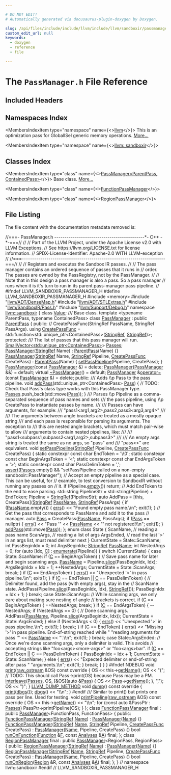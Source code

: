 ```yaml
---

# DO NOT EDIT!
# Automatically generated via docusaurus-plugin-doxygen by Doxygen.

slug: /api/files/include/include/llvm/include/llvm/sandboxir/passmanager-h
custom_edit_url: null
keywords:
  - doxygen
  - reference
  - file

---
```





# The `PassManager.h` File Reference

<DoxygenPage pluginConfig={pluginConfig}>



## Included Headers

<IncludesList>
<IncludesListItem
  filePath="memory"
  permalink=""
  isLocal="false" />
<IncludesListItem
  filePath="llvm/ADT/DenseMap.h"
  permalink="/docs/api/files/include/include/llvm/include/llvm/adt/densemap-h"
  isLocal="true" />
<IncludesListItem
  filePath="llvm/ADT/STLExtras.h"
  permalink="/docs/api/files/include/include/llvm/include/llvm/adt/stlextras-h"
  isLocal="true" />
<IncludesListItem
  filePath="llvm/SandboxIR/Pass.h"
  permalink="/docs/api/files/include/include/llvm/include/llvm/sandboxir/pass-h"
  isLocal="true" />
<IncludesListItem
  filePath="llvm/Support/Debug.h"
  permalink="/docs/api/files/include/include/llvm/include/llvm/support/debug-h"
  isLocal="true" />
</IncludesList>

## Namespaces Index

<MembersIndex>

<MembersIndexItem
  type="namespace"
  name={<><a href="/docs/api/namespaces/llvm">llvm</a></>}>
This is an optimization pass for GlobalISel generic memory operations. <a href="/docs/api/namespaces/llvm/#details">More...</a>
</MembersIndexItem>

<MembersIndexItem
  type="namespace"
  name={<><a href="/docs/api/namespaces/llvm/sandboxir">llvm::sandboxir</a></>}>
</MembersIndexItem>

</MembersIndex>

## Classes Index

<MembersIndex>

<MembersIndexItem
  type="class"
  name={<><a href="/docs/api/classes/llvm/sandboxir/passmanager">PassManager&lt;ParentPass, ContainedPass&gt;</a></>}>
Base class. <a href="/docs/api/classes/llvm/sandboxir/passmanager/#details">More...</a>
</MembersIndexItem>

<MembersIndexItem
  type="class"
  name={<><a href="/docs/api/classes/llvm/sandboxir/functionpassmanager">FunctionPassManager</a></>}>
</MembersIndexItem>

<MembersIndexItem
  type="class"
  name={<><a href="/docs/api/classes/llvm/sandboxir/regionpassmanager">RegionPassManager</a></>}>
</MembersIndexItem>

</MembersIndex>


## File Listing

The file content with the documentation metadata removed is:

<ProgramListing>

<Link id="l00001" /><CodeLine lineNumber="1"><span class="doxyHighlightComment">//===- PassManager.h --------------------------------------------&#42;- C++ -&#42;-===//</span></CodeLine>
<Link id="l00002" /><CodeLine lineNumber="2"><span class="doxyHighlightComment">//</span></CodeLine>
<Link id="l00003" /><CodeLine lineNumber="3"><span class="doxyHighlightComment">// Part of the LLVM Project, under the Apache License v2.0 with LLVM Exceptions.</span></CodeLine>
<Link id="l00004" /><CodeLine lineNumber="4"><span class="doxyHighlightComment">// See https://llvm.org/LICENSE.txt for license information.</span></CodeLine>
<Link id="l00005" /><CodeLine lineNumber="5"><span class="doxyHighlightComment">// SPDX-License-Identifier: Apache-2.0 WITH LLVM-exception</span></CodeLine>
<Link id="l00006" /><CodeLine lineNumber="6"><span class="doxyHighlightComment">//</span></CodeLine>
<Link id="l00007" /><CodeLine lineNumber="7"><span class="doxyHighlightComment">//===----------------------------------------------------------------------===//</span></CodeLine>
<Link id="l00008" /><CodeLine lineNumber="8"><span class="doxyHighlightComment">//</span></CodeLine>
<Link id="l00009" /><CodeLine lineNumber="9"><span class="doxyHighlightComment">// Registers and executes the Sandbox IR passes.</span></CodeLine>
<Link id="l00010" /><CodeLine lineNumber="10"><span class="doxyHighlightComment">//</span></CodeLine>
<Link id="l00011" /><CodeLine lineNumber="11"><span class="doxyHighlightComment">// The pass manager contains an ordered sequence of passes that it runs in</span></CodeLine>
<Link id="l00012" /><CodeLine lineNumber="12"><span class="doxyHighlightComment">// order. The passes are owned by the PassRegistry, not by the PassManager.</span></CodeLine>
<Link id="l00013" /><CodeLine lineNumber="13"><span class="doxyHighlightComment">//</span></CodeLine>
<Link id="l00014" /><CodeLine lineNumber="14"><span class="doxyHighlightComment">// Note that in this design a pass manager is also a pass. So a pass manager</span></CodeLine>
<Link id="l00015" /><CodeLine lineNumber="15"><span class="doxyHighlightComment">// runs when it is it&#39;s turn to run in its parent pass-manager pass pipeline.</span></CodeLine>
<Link id="l00016" /><CodeLine lineNumber="16"><span class="doxyHighlightComment">//</span></CodeLine>
<Link id="l00017" /><CodeLine lineNumber="17"></CodeLine>
<Link id="l00018" /><CodeLine lineNumber="18"><span class="doxyHighlightPreprocessor">#ifndef LLVM&#95;SANDBOXIR&#95;PASSMANAGER&#95;H</span></CodeLine>
<Link id="l00019" /><CodeLine lineNumber="19"><span class="doxyHighlightPreprocessor">#define LLVM&#95;SANDBOXIR&#95;PASSMANAGER&#95;H</span></CodeLine>
<Link id="l00020" /><CodeLine lineNumber="20"></CodeLine>
<Link id="l00021" /><CodeLine lineNumber="21"><span class="doxyHighlightPreprocessor">#include &lt;memory&gt;</span></CodeLine>
<Link id="l00022" /><CodeLine lineNumber="22"></CodeLine>
<Link id="l00023" /><CodeLine lineNumber="23"><span class="doxyHighlightPreprocessor">#include &quot;<a href="/docs/api/files/include/include/llvm/include/llvm/adt/densemap-h">llvm/ADT/DenseMap.h</a>&quot;</span></CodeLine>
<Link id="l00024" /><CodeLine lineNumber="24"><span class="doxyHighlightPreprocessor">#include &quot;<a href="/docs/api/files/include/include/llvm/include/llvm/adt/stlextras-h">llvm/ADT/STLExtras.h</a>&quot;</span></CodeLine>
<Link id="l00025" /><CodeLine lineNumber="25"><span class="doxyHighlightPreprocessor">#include &quot;<a href="/docs/api/files/include/include/llvm/include/llvm/sandboxir/pass-h">llvm/SandboxIR/Pass.h</a>&quot;</span></CodeLine>
<Link id="l00026" /><CodeLine lineNumber="26"><span class="doxyHighlightPreprocessor">#include &quot;<a href="/docs/api/files/include/include/llvm/include/llvm/support/debug-h">llvm/Support/Debug.h</a>&quot;</span></CodeLine>
<Link id="l00027" /><CodeLine lineNumber="27"></CodeLine>
<Link id="l00028" /><CodeLine lineNumber="28"><span class="doxyHighlightKeyword">namespace </span><span class="doxyHighlight"><a href="/docs/api/namespaces/llvm/sandboxir">llvm::sandboxir</a> &#123;</span></CodeLine>
<Link id="l00029" /><CodeLine lineNumber="29"></CodeLine>
<Link id="l00030" /><CodeLine lineNumber="30"><span class="doxyHighlightKeyword">class </span><span class="doxyHighlight"><a href="/docs/api/classes/llvm/sandboxir/value">Value</a>;</span></CodeLine>
<Link id="l00031" /><CodeLine lineNumber="31"></CodeLine>
<Link id="l00032" /><CodeLine lineNumber="32"><span class="doxyHighlightComment">/// Base class.</span></CodeLine>
<Link id="l00033" /><CodeLine lineNumber="33"><span class="doxyHighlightKeyword">template</span><span class="doxyHighlight"> &lt;</span><span class="doxyHighlightKeyword">typename</span><span class="doxyHighlight"> ParentPass, </span><span class="doxyHighlightKeyword">typename</span><span class="doxyHighlight"> ContainedPass&gt;</span></CodeLine>
<Link id="l00034" /><CodeLine lineNumber="34" lineLink="/docs/api/classes/llvm/sandboxir/passmanager"><span class="doxyHighlightKeyword">class </span><span class="doxyHighlight"><a href="/docs/api/classes/llvm/sandboxir/passmanager/#a1e1411cecb7e848d94591dcc1b4c0c32">PassManager</a> : </span><span class="doxyHighlightKeyword">public</span><span class="doxyHighlight"> <a href="/docs/api/classes/parentpass">ParentPass</a> &#123;</span></CodeLine>
<Link id="l00035" /><CodeLine lineNumber="35"><span class="doxyHighlightKeyword">public</span><span class="doxyHighlight">:</span></CodeLine>
<Link id="l00036" /><CodeLine lineNumber="36"><span class="doxyHighlight">  </span><span class="doxyHighlightComment">// CreatePassFunc(StringRef PassName, StringRef PassArgs).</span></CodeLine>
<Link id="l00037" /><CodeLine lineNumber="37" lineLink="/docs/api/classes/llvm/sandboxir/passmanager/#a49776eae204190a6aeb2bae228f7d938"><span class="doxyHighlight">  </span><span class="doxyHighlightKeyword">using </span><span class="doxyHighlight"><a href="/docs/api/classes/llvm/sandboxir/passmanager/#a49776eae204190a6aeb2bae228f7d938">CreatePassFunc</a> =</span></CodeLine>
<Link id="l00038" /><CodeLine lineNumber="38"><span class="doxyHighlight">      std::function&lt;std::unique&#95;ptr&lt;ContainedPass&gt;(<a href="/docs/api/classes/llvm/stringref">StringRef</a>, <a href="/docs/api/classes/llvm/stringref">StringRef</a>)&gt;;</span></CodeLine>
<Link id="l00039" /><CodeLine lineNumber="39"></CodeLine>
<Link id="l00040" /><CodeLine lineNumber="40"><span class="doxyHighlightKeyword">protected</span><span class="doxyHighlight">:</span></CodeLine>
<Link id="l00041" /><CodeLine lineNumber="41"><span class="doxyHighlightComment">  /// The list of passes that this pass manager will run.</span></CodeLine>
<Link id="l00042" /><CodeLine lineNumber="42" lineLink="/docs/api/classes/llvm/sandboxir/passmanager/#ac6205116f9e954e988534ec98b459ff4"><span class="doxyHighlight">  <a href="/docs/api/classes/llvm/smallvector">SmallVector&lt;std::unique&#95;ptr&lt;ContainedPass&gt;</a>&gt; <a href="/docs/api/classes/llvm/sandboxir/passmanager/#ac6205116f9e954e988534ec98b459ff4">Passes</a>;</span></CodeLine>
<Link id="l00043" /><CodeLine lineNumber="43"></CodeLine>
<Link id="l00044" /><CodeLine lineNumber="44" lineLink="/docs/api/classes/llvm/sandboxir/passmanager/#a1e1411cecb7e848d94591dcc1b4c0c32"><span class="doxyHighlight">  <a href="/docs/api/classes/llvm/sandboxir/passmanager/#a1e1411cecb7e848d94591dcc1b4c0c32">PassManager</a>(<a href="/docs/api/classes/llvm/stringref">StringRef</a> Name) : <a href="/docs/api/classes/parentpass">ParentPass</a>(Name) &#123;&#125;</span></CodeLine>
<Link id="l00045" /><CodeLine lineNumber="45" lineLink="/docs/api/classes/llvm/sandboxir/passmanager/#a840acc6600293ce7ac61da15c04c8088"><span class="doxyHighlight">  <a href="/docs/api/classes/llvm/sandboxir/passmanager/#a840acc6600293ce7ac61da15c04c8088">PassManager</a>(<a href="/docs/api/classes/llvm/stringref">StringRef</a> Name, <a href="/docs/api/classes/llvm/stringref">StringRef</a> Pipeline, <a href="/docs/api/classes/llvm/sandboxir/passmanager/#a49776eae204190a6aeb2bae228f7d938">CreatePassFunc</a> CreatePass)</span></CodeLine>
<Link id="l00046" /><CodeLine lineNumber="46"><span class="doxyHighlight">      : <a href="/docs/api/classes/parentpass">ParentPass</a>(Name) &#123;</span></CodeLine>
<Link id="l00047" /><CodeLine lineNumber="47"><span class="doxyHighlight">    <a href="/docs/api/classes/llvm/sandboxir/passmanager/#a25d8acedc0fc6a1fbd8a2eea6dcd0f4c">setPassPipeline</a>(Pipeline, CreatePass);</span></CodeLine>
<Link id="l00048" /><CodeLine lineNumber="48"><span class="doxyHighlight">  &#125;</span></CodeLine>
<Link id="l00049" /><CodeLine lineNumber="49" lineLink="/docs/api/classes/llvm/sandboxir/passmanager/#a0406ea6998638c6c2fc1bfc5230df6ef"><span class="doxyHighlight">  <a href="/docs/api/classes/llvm/sandboxir/passmanager/#a0406ea6998638c6c2fc1bfc5230df6ef">PassManager</a>(</span><span class="doxyHighlightKeyword">const</span><span class="doxyHighlight"> <a href="/docs/api/classes/llvm/sandboxir/passmanager/#a1e1411cecb7e848d94591dcc1b4c0c32">PassManager</a> &amp;) = </span><span class="doxyHighlightKeyword">delete</span><span class="doxyHighlight">;</span></CodeLine>
<Link id="l00050" /><CodeLine lineNumber="50" lineLink="/docs/api/classes/llvm/sandboxir/passmanager/#a36fee23bc35b918efea4b2a615e3806b"><span class="doxyHighlight">  <a href="/docs/api/classes/llvm/sandboxir/passmanager/#a36fee23bc35b918efea4b2a615e3806b">PassManager</a>(<a href="/docs/api/classes/llvm/sandboxir/passmanager/#a1e1411cecb7e848d94591dcc1b4c0c32">PassManager</a> &amp;&amp;) = </span><span class="doxyHighlightKeywordFlow">default</span><span class="doxyHighlight">;</span></CodeLine>
<Link id="l00051" /><CodeLine lineNumber="51" lineLink="/docs/api/classes/llvm/sandboxir/passmanager/#ab5f267eceaad4661b6282bc5b6eb7f29"><span class="doxyHighlight">  </span><span class="doxyHighlightKeyword">virtual</span><span class="doxyHighlight"> <a href="/docs/api/classes/llvm/sandboxir/passmanager/#ab5f267eceaad4661b6282bc5b6eb7f29">~PassManager</a>() = </span><span class="doxyHighlightKeywordFlow">default</span><span class="doxyHighlight">;</span></CodeLine>
<Link id="l00052" /><CodeLine lineNumber="52" lineLink="/docs/api/classes/llvm/sandboxir/passmanager/#a89f83b2f0032472696778d0af69cb1ff"><span class="doxyHighlight">  <a href="/docs/api/classes/llvm/sandboxir/passmanager/#a1e1411cecb7e848d94591dcc1b4c0c32">PassManager</a> &amp;<a href="/docs/api/classes/llvm/sandboxir/passmanager/#a89f83b2f0032472696778d0af69cb1ff">operator=</a>(</span><span class="doxyHighlightKeyword">const</span><span class="doxyHighlight"> <a href="/docs/api/classes/llvm/sandboxir/passmanager/#a1e1411cecb7e848d94591dcc1b4c0c32">PassManager</a> &amp;) = </span><span class="doxyHighlightKeyword">delete</span><span class="doxyHighlight">;</span></CodeLine>
<Link id="l00053" /><CodeLine lineNumber="53"></CodeLine>
<Link id="l00054" /><CodeLine lineNumber="54"><span class="doxyHighlightKeyword">public</span><span class="doxyHighlight">:</span></CodeLine>
<Link id="l00055" /><CodeLine lineNumber="55"><span class="doxyHighlightComment">  /// Adds \\p Pass to the pass pipeline.</span></CodeLine>
<Link id="l00056" /><CodeLine lineNumber="56" lineLink="/docs/api/classes/llvm/sandboxir/passmanager/#a12103f1e78c61332519f7a1b1c5e23d5"><span class="doxyHighlight">  </span><span class="doxyHighlightKeywordType">void</span><span class="doxyHighlight"> <a href="/docs/api/classes/llvm/sandboxir/passmanager/#a12103f1e78c61332519f7a1b1c5e23d5">addPass</a>(std::unique&#95;ptr&lt;ContainedPass&gt; <a href="/docs/api/classes/llvm/sandboxir/pass">Pass</a>) &#123;</span></CodeLine>
<Link id="l00057" /><CodeLine lineNumber="57"><span class="doxyHighlight">    </span><span class="doxyHighlightComment">// TODO: Check that Pass&#39;s class type works with this PassManager type.</span></CodeLine>
<Link id="l00058" /><CodeLine lineNumber="58"><span class="doxyHighlight">    <a href="/docs/api/classes/llvm/sandboxir/passmanager/#ac6205116f9e954e988534ec98b459ff4">Passes</a>.push&#95;back(std::move(<a href="/docs/api/classes/llvm/sandboxir/pass">Pass</a>));</span></CodeLine>
<Link id="l00059" /><CodeLine lineNumber="59"><span class="doxyHighlight">  &#125;</span></CodeLine>
<Link id="l00060" /><CodeLine lineNumber="60"></CodeLine>
<Link id="l00061" /><CodeLine lineNumber="61"><span class="doxyHighlightComment">  /// Parses \\p Pipeline as a comma-separated sequence of pass names and sets</span></CodeLine>
<Link id="l00062" /><CodeLine lineNumber="62"><span class="doxyHighlightComment">  /// the pass pipeline, using \\p CreatePass to instantiate passes by name.</span></CodeLine>
<Link id="l00063" /><CodeLine lineNumber="63"><span class="doxyHighlightComment">  ///</span></CodeLine>
<Link id="l00064" /><CodeLine lineNumber="64"><span class="doxyHighlightComment">  /// Passes can have arguments, for example:</span></CodeLine>
<Link id="l00065" /><CodeLine lineNumber="65"><span class="doxyHighlightComment">  ///   &quot;pass1&lt;arg1,arg2&gt;,pass2,pass3&lt;arg3,arg4&gt;&quot;</span></CodeLine>
<Link id="l00066" /><CodeLine lineNumber="66"><span class="doxyHighlightComment">  ///</span></CodeLine>
<Link id="l00067" /><CodeLine lineNumber="67"><span class="doxyHighlightComment">  /// The arguments between angle brackets are treated as a mostly opaque string</span></CodeLine>
<Link id="l00068" /><CodeLine lineNumber="68"><span class="doxyHighlightComment">  /// and each pass is responsible for parsing its arguments. The exception to</span></CodeLine>
<Link id="l00069" /><CodeLine lineNumber="69"><span class="doxyHighlightComment">  /// this are nested angle brackets, which must match pair-wise to allow</span></CodeLine>
<Link id="l00070" /><CodeLine lineNumber="70"><span class="doxyHighlightComment">  /// arguments to contain nested pipelines, like:</span></CodeLine>
<Link id="l00071" /><CodeLine lineNumber="71"><span class="doxyHighlightComment">  ///</span></CodeLine>
<Link id="l00072" /><CodeLine lineNumber="72"><span class="doxyHighlightComment">  ///   &quot;pass1&lt;subpass1,subpass2&lt;arg1,arg2&gt;,subpass3&gt;&quot;</span></CodeLine>
<Link id="l00073" /><CodeLine lineNumber="73"><span class="doxyHighlightComment">  ///</span></CodeLine>
<Link id="l00074" /><CodeLine lineNumber="74"><span class="doxyHighlightComment">  /// An empty args string is treated the same as no args, so &quot;pass&quot; and</span></CodeLine>
<Link id="l00075" /><CodeLine lineNumber="75"><span class="doxyHighlightComment">  /// &quot;pass&lt;&gt;&quot; are equivalent.</span></CodeLine>
<Link id="l00076" /><CodeLine lineNumber="76" lineLink="/docs/api/classes/llvm/sandboxir/passmanager/#a25d8acedc0fc6a1fbd8a2eea6dcd0f4c"><span class="doxyHighlight">  </span><span class="doxyHighlightKeywordType">void</span><span class="doxyHighlight"> <a href="/docs/api/classes/llvm/sandboxir/passmanager/#a25d8acedc0fc6a1fbd8a2eea6dcd0f4c">setPassPipeline</a>(<a href="/docs/api/classes/llvm/stringref">StringRef</a> Pipeline, <a href="/docs/api/classes/llvm/sandboxir/passmanager/#a49776eae204190a6aeb2bae228f7d938">CreatePassFunc</a> CreatePass) &#123;</span></CodeLine>
<Link id="l00077" /><CodeLine lineNumber="77"><span class="doxyHighlight">    </span><span class="doxyHighlightKeyword">static</span><span class="doxyHighlight"> </span><span class="doxyHighlightKeyword">constexpr</span><span class="doxyHighlight"> </span><span class="doxyHighlightKeyword">const</span><span class="doxyHighlight"> </span><span class="doxyHighlightKeywordType">char</span><span class="doxyHighlight"> EndToken = </span><span class="doxyHighlightCharLiteral">&#39;\\0&#39;</span><span class="doxyHighlight">;</span></CodeLine>
<Link id="l00078" /><CodeLine lineNumber="78"><span class="doxyHighlight">    </span><span class="doxyHighlightKeyword">static</span><span class="doxyHighlight"> </span><span class="doxyHighlightKeyword">constexpr</span><span class="doxyHighlight"> </span><span class="doxyHighlightKeyword">const</span><span class="doxyHighlight"> </span><span class="doxyHighlightKeywordType">char</span><span class="doxyHighlight"> BeginArgsToken = </span><span class="doxyHighlightCharLiteral">&#39;&lt;&#39;</span><span class="doxyHighlight">;</span></CodeLine>
<Link id="l00079" /><CodeLine lineNumber="79"><span class="doxyHighlight">    </span><span class="doxyHighlightKeyword">static</span><span class="doxyHighlight"> </span><span class="doxyHighlightKeyword">constexpr</span><span class="doxyHighlight"> </span><span class="doxyHighlightKeyword">const</span><span class="doxyHighlight"> </span><span class="doxyHighlightKeywordType">char</span><span class="doxyHighlight"> EndArgsToken = </span><span class="doxyHighlightCharLiteral">&#39;&gt;&#39;</span><span class="doxyHighlight">;</span></CodeLine>
<Link id="l00080" /><CodeLine lineNumber="80"><span class="doxyHighlight">    </span><span class="doxyHighlightKeyword">static</span><span class="doxyHighlight"> </span><span class="doxyHighlightKeyword">constexpr</span><span class="doxyHighlight"> </span><span class="doxyHighlightKeyword">const</span><span class="doxyHighlight"> </span><span class="doxyHighlightKeywordType">char</span><span class="doxyHighlight"> PassDelimToken = </span><span class="doxyHighlightCharLiteral">&#39;,&#39;</span><span class="doxyHighlight">;</span></CodeLine>
<Link id="l00081" /><CodeLine lineNumber="81"></CodeLine>
<Link id="l00082" /><CodeLine lineNumber="82"><span class="doxyHighlight">    <a href="/docs/api/files/lib/lib/target/lib/target/amdgpu/silowercontrolflow-cpp/#a4868c5d81c5ccc98c47aeab6244346a0">assert</a>(<a href="/docs/api/classes/llvm/sandboxir/passmanager/#ac6205116f9e954e988534ec98b459ff4">Passes</a>.empty() &amp;&amp;</span></CodeLine>
<Link id="l00083" /><CodeLine lineNumber="83"><span class="doxyHighlight">           </span><span class="doxyHighlightStringLiteral">&quot;setPassPipeline called on a non-empty sandboxir::PassManager&quot;</span><span class="doxyHighlight">);</span></CodeLine>
<Link id="l00084" /><CodeLine lineNumber="84"></CodeLine>
<Link id="l00085" /><CodeLine lineNumber="85"><span class="doxyHighlight">    </span><span class="doxyHighlightComment">// Accept an empty pipeline as a special case. This can be useful, for</span></CodeLine>
<Link id="l00086" /><CodeLine lineNumber="86"><span class="doxyHighlight">    </span><span class="doxyHighlightComment">// example, to test conversion to SandboxIR without running any passes on</span></CodeLine>
<Link id="l00087" /><CodeLine lineNumber="87"><span class="doxyHighlight">    </span><span class="doxyHighlightComment">// it.</span></CodeLine>
<Link id="l00088" /><CodeLine lineNumber="88"><span class="doxyHighlight">    </span><span class="doxyHighlightKeywordFlow">if</span><span class="doxyHighlight"> (Pipeline.<a href="/docs/api/classes/llvm/stringref/#a2dc80c585ad5882da8cae7b5968f7e74">empty</a>())</span></CodeLine>
<Link id="l00089" /><CodeLine lineNumber="89"><span class="doxyHighlight">      </span><span class="doxyHighlightKeywordFlow">return</span><span class="doxyHighlight">;</span></CodeLine>
<Link id="l00090" /><CodeLine lineNumber="90"></CodeLine>
<Link id="l00091" /><CodeLine lineNumber="91"><span class="doxyHighlight">    </span><span class="doxyHighlightComment">// Add EndToken to the end to ease parsing.</span></CodeLine>
<Link id="l00092" /><CodeLine lineNumber="92"><span class="doxyHighlight">    std::string PipelineStr = std::string(Pipeline) + EndToken;</span></CodeLine>
<Link id="l00093" /><CodeLine lineNumber="93"><span class="doxyHighlight">    Pipeline = <a href="/docs/api/classes/llvm/stringref">StringRef</a>(PipelineStr);</span></CodeLine>
<Link id="l00094" /><CodeLine lineNumber="94"></CodeLine>
<Link id="l00095" /><CodeLine lineNumber="95"><span class="doxyHighlight">    </span><span class="doxyHighlightKeyword">auto</span><span class="doxyHighlight"> AddPass = &#91;</span><span class="doxyHighlightKeyword">this</span><span class="doxyHighlight">, CreatePass&#93;(<a href="/docs/api/classes/llvm/stringref">StringRef</a> <a href="/docs/api/files/lib/lib/target/lib/target/x86/x86loweramxintrinsics-cpp/#adb9257105a403ef9d0773b87693f7779">PassName</a>, <a href="/docs/api/classes/llvm/stringref">StringRef</a> PassArgs) &#123;</span></CodeLine>
<Link id="l00096" /><CodeLine lineNumber="96"><span class="doxyHighlight">      </span><span class="doxyHighlightKeywordFlow">if</span><span class="doxyHighlight"> (<a href="/docs/api/files/lib/lib/target/lib/target/x86/x86loweramxintrinsics-cpp/#adb9257105a403ef9d0773b87693f7779">PassName</a>.empty()) &#123;</span></CodeLine>
<Link id="l00097" /><CodeLine lineNumber="97"><span class="doxyHighlight">        <a href="/docs/api/namespaces/llvm/#a9a7b5c68c90f85baaedaa854cc5002cc">errs</a>() &lt;&lt; </span><span class="doxyHighlightStringLiteral">&quot;Found empty pass name.\\n&quot;</span><span class="doxyHighlight">;</span></CodeLine>
<Link id="l00098" /><CodeLine lineNumber="98"><span class="doxyHighlight">        exit(1);</span></CodeLine>
<Link id="l00099" /><CodeLine lineNumber="99"><span class="doxyHighlight">      &#125;</span></CodeLine>
<Link id="l00100" /><CodeLine lineNumber="100"><span class="doxyHighlight">      </span><span class="doxyHighlightComment">// Get the pass that corresponds to PassName and add it to the pass</span></CodeLine>
<Link id="l00101" /><CodeLine lineNumber="101"><span class="doxyHighlight">      </span><span class="doxyHighlightComment">// manager.</span></CodeLine>
<Link id="l00102" /><CodeLine lineNumber="102"><span class="doxyHighlight">      </span><span class="doxyHighlightKeyword">auto</span><span class="doxyHighlight"> <a href="/docs/api/classes/llvm/sandboxir/pass">Pass</a> = CreatePass(<a href="/docs/api/files/lib/lib/target/lib/target/x86/x86loweramxintrinsics-cpp/#adb9257105a403ef9d0773b87693f7779">PassName</a>, PassArgs);</span></CodeLine>
<Link id="l00103" /><CodeLine lineNumber="103"><span class="doxyHighlight">      </span><span class="doxyHighlightKeywordFlow">if</span><span class="doxyHighlight"> (<a href="/docs/api/classes/llvm/sandboxir/pass">Pass</a> == </span><span class="doxyHighlightKeyword">nullptr</span><span class="doxyHighlight">) &#123;</span></CodeLine>
<Link id="l00104" /><CodeLine lineNumber="104"><span class="doxyHighlight">        <a href="/docs/api/namespaces/llvm/#a9a7b5c68c90f85baaedaa854cc5002cc">errs</a>() &lt;&lt; </span><span class="doxyHighlightStringLiteral">&quot;Pass &#39;&quot;</span><span class="doxyHighlight"> &lt;&lt; <a href="/docs/api/files/lib/lib/target/lib/target/x86/x86loweramxintrinsics-cpp/#adb9257105a403ef9d0773b87693f7779">PassName</a> &lt;&lt; </span><span class="doxyHighlightStringLiteral">&quot;&#39; not registered!\\n&quot;</span><span class="doxyHighlight">;</span></CodeLine>
<Link id="l00105" /><CodeLine lineNumber="105"><span class="doxyHighlight">        exit(1);</span></CodeLine>
<Link id="l00106" /><CodeLine lineNumber="106"><span class="doxyHighlight">      &#125;</span></CodeLine>
<Link id="l00107" /><CodeLine lineNumber="107"><span class="doxyHighlight">      <a href="/docs/api/classes/llvm/sandboxir/passmanager/#a12103f1e78c61332519f7a1b1c5e23d5">addPass</a>(std::move(<a href="/docs/api/classes/llvm/sandboxir/pass">Pass</a>));</span></CodeLine>
<Link id="l00108" /><CodeLine lineNumber="108"><span class="doxyHighlight">    &#125;;</span></CodeLine>
<Link id="l00109" /><CodeLine lineNumber="109"></CodeLine>
<Link id="l00110" /><CodeLine lineNumber="110"><span class="doxyHighlight">    </span><span class="doxyHighlightKeyword">enum class</span><span class="doxyHighlight"> State &#123;</span></CodeLine>
<Link id="l00111" /><CodeLine lineNumber="111"><span class="doxyHighlight">      ScanName,  </span><span class="doxyHighlightComment">// reading a pass name</span></CodeLine>
<Link id="l00112" /><CodeLine lineNumber="112"><span class="doxyHighlight">      ScanArgs,  </span><span class="doxyHighlightComment">// reading a list of args</span></CodeLine>
<Link id="l00113" /><CodeLine lineNumber="113"><span class="doxyHighlight">      ArgsEnded, </span><span class="doxyHighlightComment">// read the last &#39;&gt;&#39; in an args list, must read delimiter next</span></CodeLine>
<Link id="l00114" /><CodeLine lineNumber="114"><span class="doxyHighlight">    &#125; CurrentState = State::ScanName;</span></CodeLine>
<Link id="l00115" /><CodeLine lineNumber="115"><span class="doxyHighlight">    </span><span class="doxyHighlightKeywordType">int</span><span class="doxyHighlight"> PassBeginIdx = 0;</span></CodeLine>
<Link id="l00116" /><CodeLine lineNumber="116"><span class="doxyHighlight">    </span><span class="doxyHighlightKeywordType">int</span><span class="doxyHighlight"> ArgsBeginIdx;</span></CodeLine>
<Link id="l00117" /><CodeLine lineNumber="117"><span class="doxyHighlight">    <a href="/docs/api/classes/llvm/stringref">StringRef</a> <a href="/docs/api/files/lib/lib/target/lib/target/x86/x86loweramxintrinsics-cpp/#adb9257105a403ef9d0773b87693f7779">PassName</a>;</span></CodeLine>
<Link id="l00118" /><CodeLine lineNumber="118"><span class="doxyHighlight">    </span><span class="doxyHighlightKeywordType">int</span><span class="doxyHighlight"> NestedArgs = 0;</span></CodeLine>
<Link id="l00119" /><CodeLine lineNumber="119"><span class="doxyHighlight">    </span><span class="doxyHighlightKeywordFlow">for</span><span class="doxyHighlight"> (</span><span class="doxyHighlightKeyword">auto</span><span class="doxyHighlight"> &#91;Idx, <a href="/docs/api/namespaces/llvm/callingconv/#ac6aa1387c4375260e2468eb5a77fdb4cafd841a49aec1539bc88abc8ff9e170fb">C</a>&#93; : <a href="/docs/api/namespaces/llvm/#a206e2134ddd2312c3488d0632d98f554">enumerate</a>(Pipeline)) &#123;</span></CodeLine>
<Link id="l00120" /><CodeLine lineNumber="120"><span class="doxyHighlight">      </span><span class="doxyHighlightKeywordFlow">switch</span><span class="doxyHighlight"> (CurrentState) &#123;</span></CodeLine>
<Link id="l00121" /><CodeLine lineNumber="121"><span class="doxyHighlight">      </span><span class="doxyHighlightKeywordFlow">case</span><span class="doxyHighlight"> State::ScanName:</span></CodeLine>
<Link id="l00122" /><CodeLine lineNumber="122"><span class="doxyHighlight">        </span><span class="doxyHighlightKeywordFlow">if</span><span class="doxyHighlight"> (<a href="/docs/api/namespaces/llvm/callingconv/#ac6aa1387c4375260e2468eb5a77fdb4cafd841a49aec1539bc88abc8ff9e170fb">C</a> == BeginArgsToken) &#123;</span></CodeLine>
<Link id="l00123" /><CodeLine lineNumber="123"><span class="doxyHighlight">          </span><span class="doxyHighlightComment">// Save pass name for later and begin scanning args.</span></CodeLine>
<Link id="l00124" /><CodeLine lineNumber="124"><span class="doxyHighlight">          <a href="/docs/api/files/lib/lib/target/lib/target/x86/x86loweramxintrinsics-cpp/#adb9257105a403ef9d0773b87693f7779">PassName</a> = Pipeline.<a href="/docs/api/classes/llvm/stringref/#a5d4c961b9b6f1da17df74b4496ecb30e">slice</a>(PassBeginIdx, Idx);</span></CodeLine>
<Link id="l00125" /><CodeLine lineNumber="125"><span class="doxyHighlight">          ArgsBeginIdx = Idx + 1;</span></CodeLine>
<Link id="l00126" /><CodeLine lineNumber="126"><span class="doxyHighlight">          ++NestedArgs;</span></CodeLine>
<Link id="l00127" /><CodeLine lineNumber="127"><span class="doxyHighlight">          CurrentState = State::ScanArgs;</span></CodeLine>
<Link id="l00128" /><CodeLine lineNumber="128"><span class="doxyHighlight">          </span><span class="doxyHighlightKeywordFlow">break</span><span class="doxyHighlight">;</span></CodeLine>
<Link id="l00129" /><CodeLine lineNumber="129"><span class="doxyHighlight">        &#125;</span></CodeLine>
<Link id="l00130" /><CodeLine lineNumber="130"><span class="doxyHighlight">        </span><span class="doxyHighlightKeywordFlow">if</span><span class="doxyHighlight"> (<a href="/docs/api/namespaces/llvm/callingconv/#ac6aa1387c4375260e2468eb5a77fdb4cafd841a49aec1539bc88abc8ff9e170fb">C</a> == EndArgsToken) &#123;</span></CodeLine>
<Link id="l00131" /><CodeLine lineNumber="131"><span class="doxyHighlight">          <a href="/docs/api/namespaces/llvm/#a9a7b5c68c90f85baaedaa854cc5002cc">errs</a>() &lt;&lt; </span><span class="doxyHighlightStringLiteral">&quot;Unexpected &#39;&gt;&#39; in pass pipeline.\\n&quot;</span><span class="doxyHighlight">;</span></CodeLine>
<Link id="l00132" /><CodeLine lineNumber="132"><span class="doxyHighlight">          exit(1);</span></CodeLine>
<Link id="l00133" /><CodeLine lineNumber="133"><span class="doxyHighlight">        &#125;</span></CodeLine>
<Link id="l00134" /><CodeLine lineNumber="134"><span class="doxyHighlight">        </span><span class="doxyHighlightKeywordFlow">if</span><span class="doxyHighlight"> (<a href="/docs/api/namespaces/llvm/callingconv/#ac6aa1387c4375260e2468eb5a77fdb4cafd841a49aec1539bc88abc8ff9e170fb">C</a> == EndToken || <a href="/docs/api/namespaces/llvm/callingconv/#ac6aa1387c4375260e2468eb5a77fdb4cafd841a49aec1539bc88abc8ff9e170fb">C</a> == PassDelimToken) &#123;</span></CodeLine>
<Link id="l00135" /><CodeLine lineNumber="135"><span class="doxyHighlight">          </span><span class="doxyHighlightComment">// Delimiter found, add the pass (with empty args), stay in the</span></CodeLine>
<Link id="l00136" /><CodeLine lineNumber="136"><span class="doxyHighlight">          </span><span class="doxyHighlightComment">// ScanName state.</span></CodeLine>
<Link id="l00137" /><CodeLine lineNumber="137"><span class="doxyHighlight">          AddPass(Pipeline.<a href="/docs/api/classes/llvm/stringref/#a5d4c961b9b6f1da17df74b4496ecb30e">slice</a>(PassBeginIdx, Idx), <a href="/docs/api/classes/llvm/stringref">StringRef</a>());</span></CodeLine>
<Link id="l00138" /><CodeLine lineNumber="138"><span class="doxyHighlight">          PassBeginIdx = Idx + 1;</span></CodeLine>
<Link id="l00139" /><CodeLine lineNumber="139"><span class="doxyHighlight">        &#125;</span></CodeLine>
<Link id="l00140" /><CodeLine lineNumber="140"><span class="doxyHighlight">        </span><span class="doxyHighlightKeywordFlow">break</span><span class="doxyHighlight">;</span></CodeLine>
<Link id="l00141" /><CodeLine lineNumber="141"><span class="doxyHighlight">      </span><span class="doxyHighlightKeywordFlow">case</span><span class="doxyHighlight"> State::ScanArgs:</span></CodeLine>
<Link id="l00142" /><CodeLine lineNumber="142"><span class="doxyHighlight">        </span><span class="doxyHighlightComment">// While scanning args, we only care about making sure nesting of angle</span></CodeLine>
<Link id="l00143" /><CodeLine lineNumber="143"><span class="doxyHighlight">        </span><span class="doxyHighlightComment">// brackets is correct.</span></CodeLine>
<Link id="l00144" /><CodeLine lineNumber="144"><span class="doxyHighlight">        </span><span class="doxyHighlightKeywordFlow">if</span><span class="doxyHighlight"> (<a href="/docs/api/namespaces/llvm/callingconv/#ac6aa1387c4375260e2468eb5a77fdb4cafd841a49aec1539bc88abc8ff9e170fb">C</a> == BeginArgsToken) &#123;</span></CodeLine>
<Link id="l00145" /><CodeLine lineNumber="145"><span class="doxyHighlight">          ++NestedArgs;</span></CodeLine>
<Link id="l00146" /><CodeLine lineNumber="146"><span class="doxyHighlight">          </span><span class="doxyHighlightKeywordFlow">break</span><span class="doxyHighlight">;</span></CodeLine>
<Link id="l00147" /><CodeLine lineNumber="147"><span class="doxyHighlight">        &#125;</span></CodeLine>
<Link id="l00148" /><CodeLine lineNumber="148"><span class="doxyHighlight">        </span><span class="doxyHighlightKeywordFlow">if</span><span class="doxyHighlight"> (<a href="/docs/api/namespaces/llvm/callingconv/#ac6aa1387c4375260e2468eb5a77fdb4cafd841a49aec1539bc88abc8ff9e170fb">C</a> == EndArgsToken) &#123;</span></CodeLine>
<Link id="l00149" /><CodeLine lineNumber="149"><span class="doxyHighlight">          --NestedArgs;</span></CodeLine>
<Link id="l00150" /><CodeLine lineNumber="150"><span class="doxyHighlight">          </span><span class="doxyHighlightKeywordFlow">if</span><span class="doxyHighlight"> (NestedArgs == 0) &#123;</span></CodeLine>
<Link id="l00151" /><CodeLine lineNumber="151"><span class="doxyHighlight">            </span><span class="doxyHighlightComment">// Done scanning args.</span></CodeLine>
<Link id="l00152" /><CodeLine lineNumber="152"><span class="doxyHighlight">            AddPass(<a href="/docs/api/files/lib/lib/target/lib/target/x86/x86loweramxintrinsics-cpp/#adb9257105a403ef9d0773b87693f7779">PassName</a>, Pipeline.<a href="/docs/api/classes/llvm/stringref/#a5d4c961b9b6f1da17df74b4496ecb30e">slice</a>(ArgsBeginIdx, Idx));</span></CodeLine>
<Link id="l00153" /><CodeLine lineNumber="153"><span class="doxyHighlight">            CurrentState = State::ArgsEnded;</span></CodeLine>
<Link id="l00154" /><CodeLine lineNumber="154"><span class="doxyHighlight">          &#125; </span><span class="doxyHighlightKeywordFlow">else</span><span class="doxyHighlight"> </span><span class="doxyHighlightKeywordFlow">if</span><span class="doxyHighlight"> (NestedArgs &lt; 0) &#123;</span></CodeLine>
<Link id="l00155" /><CodeLine lineNumber="155"><span class="doxyHighlight">            <a href="/docs/api/namespaces/llvm/#a9a7b5c68c90f85baaedaa854cc5002cc">errs</a>() &lt;&lt; </span><span class="doxyHighlightStringLiteral">&quot;Unexpected &#39;&gt;&#39; in pass pipeline.\\n&quot;</span><span class="doxyHighlight">;</span></CodeLine>
<Link id="l00156" /><CodeLine lineNumber="156"><span class="doxyHighlight">            exit(1);</span></CodeLine>
<Link id="l00157" /><CodeLine lineNumber="157"><span class="doxyHighlight">          &#125;</span></CodeLine>
<Link id="l00158" /><CodeLine lineNumber="158"><span class="doxyHighlight">          </span><span class="doxyHighlightKeywordFlow">break</span><span class="doxyHighlight">;</span></CodeLine>
<Link id="l00159" /><CodeLine lineNumber="159"><span class="doxyHighlight">        &#125;</span></CodeLine>
<Link id="l00160" /><CodeLine lineNumber="160"><span class="doxyHighlight">        </span><span class="doxyHighlightKeywordFlow">if</span><span class="doxyHighlight"> (<a href="/docs/api/namespaces/llvm/callingconv/#ac6aa1387c4375260e2468eb5a77fdb4cafd841a49aec1539bc88abc8ff9e170fb">C</a> == EndToken) &#123;</span></CodeLine>
<Link id="l00161" /><CodeLine lineNumber="161"><span class="doxyHighlight">          <a href="/docs/api/namespaces/llvm/#a9a7b5c68c90f85baaedaa854cc5002cc">errs</a>() &lt;&lt; </span><span class="doxyHighlightStringLiteral">&quot;Missing &#39;&gt;&#39; in pass pipeline. End-of-string reached while &quot;</span></CodeLine>
<Link id="l00162" /><CodeLine lineNumber="162"><span class="doxyHighlight">                    </span><span class="doxyHighlightStringLiteral">&quot;reading arguments for pass &#39;&quot;</span></CodeLine>
<Link id="l00163" /><CodeLine lineNumber="163"><span class="doxyHighlight">                 &lt;&lt; <a href="/docs/api/files/lib/lib/target/lib/target/x86/x86loweramxintrinsics-cpp/#adb9257105a403ef9d0773b87693f7779">PassName</a> &lt;&lt; </span><span class="doxyHighlightStringLiteral">&quot;&#39;.\\n&quot;</span><span class="doxyHighlight">;</span></CodeLine>
<Link id="l00164" /><CodeLine lineNumber="164"><span class="doxyHighlight">          exit(1);</span></CodeLine>
<Link id="l00165" /><CodeLine lineNumber="165"><span class="doxyHighlight">        &#125;</span></CodeLine>
<Link id="l00166" /><CodeLine lineNumber="166"><span class="doxyHighlight">        </span><span class="doxyHighlightKeywordFlow">break</span><span class="doxyHighlight">;</span></CodeLine>
<Link id="l00167" /><CodeLine lineNumber="167"><span class="doxyHighlight">      </span><span class="doxyHighlightKeywordFlow">case</span><span class="doxyHighlight"> State::ArgsEnded:</span></CodeLine>
<Link id="l00168" /><CodeLine lineNumber="168"><span class="doxyHighlight">        </span><span class="doxyHighlightComment">// Once we&#39;re done scanning args, only a delimiter is valid. This avoids</span></CodeLine>
<Link id="l00169" /><CodeLine lineNumber="169"><span class="doxyHighlight">        </span><span class="doxyHighlightComment">// accepting strings like &quot;foo&lt;args&gt;&lt;more-args&gt;&quot; or &quot;foo&lt;args&gt;bar&quot;.</span></CodeLine>
<Link id="l00170" /><CodeLine lineNumber="170"><span class="doxyHighlight">        </span><span class="doxyHighlightKeywordFlow">if</span><span class="doxyHighlight"> (<a href="/docs/api/namespaces/llvm/callingconv/#ac6aa1387c4375260e2468eb5a77fdb4cafd841a49aec1539bc88abc8ff9e170fb">C</a> == EndToken || <a href="/docs/api/namespaces/llvm/callingconv/#ac6aa1387c4375260e2468eb5a77fdb4cafd841a49aec1539bc88abc8ff9e170fb">C</a> == PassDelimToken) &#123;</span></CodeLine>
<Link id="l00171" /><CodeLine lineNumber="171"><span class="doxyHighlight">          PassBeginIdx = Idx + 1;</span></CodeLine>
<Link id="l00172" /><CodeLine lineNumber="172"><span class="doxyHighlight">          CurrentState = State::ScanName;</span></CodeLine>
<Link id="l00173" /><CodeLine lineNumber="173"><span class="doxyHighlight">        &#125; </span><span class="doxyHighlightKeywordFlow">else</span><span class="doxyHighlight"> &#123;</span></CodeLine>
<Link id="l00174" /><CodeLine lineNumber="174"><span class="doxyHighlight">          <a href="/docs/api/namespaces/llvm/#a9a7b5c68c90f85baaedaa854cc5002cc">errs</a>() &lt;&lt; </span><span class="doxyHighlightStringLiteral">&quot;Expected delimiter or end-of-string after pass &quot;</span></CodeLine>
<Link id="l00175" /><CodeLine lineNumber="175"><span class="doxyHighlight">                    </span><span class="doxyHighlightStringLiteral">&quot;arguments.\\n&quot;</span><span class="doxyHighlight">;</span></CodeLine>
<Link id="l00176" /><CodeLine lineNumber="176"><span class="doxyHighlight">          exit(1);</span></CodeLine>
<Link id="l00177" /><CodeLine lineNumber="177"><span class="doxyHighlight">        &#125;</span></CodeLine>
<Link id="l00178" /><CodeLine lineNumber="178"><span class="doxyHighlight">        </span><span class="doxyHighlightKeywordFlow">break</span><span class="doxyHighlight">;</span></CodeLine>
<Link id="l00179" /><CodeLine lineNumber="179"><span class="doxyHighlight">      &#125;</span></CodeLine>
<Link id="l00180" /><CodeLine lineNumber="180"><span class="doxyHighlight">    &#125;</span></CodeLine>
<Link id="l00181" /><CodeLine lineNumber="181"><span class="doxyHighlight">  &#125;</span></CodeLine>
<Link id="l00182" /><CodeLine lineNumber="182"></CodeLine>
<Link id="l00183" /><CodeLine lineNumber="183"><span class="doxyHighlightPreprocessor">#ifndef NDEBUG</span></CodeLine>
<Link id="l00184" /><CodeLine lineNumber="184" lineLink="/docs/api/classes/llvm/sandboxir/passmanager/#a3f75ee2e53d1aab594375a3345fbddea"><span class="doxyHighlight">  </span><span class="doxyHighlightKeywordType">void</span><span class="doxyHighlight"> <a href="/docs/api/classes/llvm/sandboxir/passmanager/#a3f75ee2e53d1aab594375a3345fbddea">print</a>(<a href="/docs/api/classes/llvm/raw-ostream">raw&#95;ostream</a> &amp;OS)</span><span class="doxyHighlightKeyword"> const override </span><span class="doxyHighlight">&#123;</span></CodeLine>
<Link id="l00185" /><CodeLine lineNumber="185"><span class="doxyHighlight">    OS &lt;&lt; this-&gt;<a href="/docs/api/files/lib/lib/transforms/lib/transforms/objcarc/provenanceanalysisevaluator-cpp/#a2ee79648e8bce3ddbb26358ff10e3e82">getName</a>();</span></CodeLine>
<Link id="l00186" /><CodeLine lineNumber="186"><span class="doxyHighlight">    OS &lt;&lt; </span><span class="doxyHighlightStringLiteral">&quot;(&quot;</span><span class="doxyHighlight">;</span></CodeLine>
<Link id="l00187" /><CodeLine lineNumber="187"><span class="doxyHighlight">    </span><span class="doxyHighlightComment">// TODO: This should call Pass-&gt;print(OS) because Pass may be a PM.</span></CodeLine>
<Link id="l00188" /><CodeLine lineNumber="188"><span class="doxyHighlight">    <a href="/docs/api/namespaces/llvm/#a2145da5bde7663d745e9c3ade392809f">interleave</a>(<a href="/docs/api/classes/llvm/sandboxir/passmanager/#ac6205116f9e954e988534ec98b459ff4">Passes</a>, OS, &#91;&amp;OS&#93;(</span><span class="doxyHighlightKeyword">auto</span><span class="doxyHighlight"> &amp;<a href="/docs/api/classes/llvm/sandboxir/pass">Pass</a>) &#123; OS &lt;&lt; <a href="/docs/api/classes/llvm/sandboxir/pass">Pass</a>-&gt;<a href="/docs/api/classes/llvm/sandboxir/pass/#afd425fe36e3defee0e95b3b52cac0ae6">getName</a>(); &#125;, </span><span class="doxyHighlightStringLiteral">&quot;,&quot;</span><span class="doxyHighlight">);</span></CodeLine>
<Link id="l00189" /><CodeLine lineNumber="189"><span class="doxyHighlight">    OS &lt;&lt; </span><span class="doxyHighlightStringLiteral">&quot;)&quot;</span><span class="doxyHighlight">;</span></CodeLine>
<Link id="l00190" /><CodeLine lineNumber="190"><span class="doxyHighlight">  &#125;</span></CodeLine>
<Link id="l00191" /><CodeLine lineNumber="191" lineLink="/docs/api/classes/llvm/sandboxir/passmanager/#a8f5329d9d97273a1c50798ccb215d519"><span class="doxyHighlight">  <a href="/docs/api/files/include/include/llvm/include/llvm/support/compiler-h/#aa863693eef567397d9c292da5bf22d34">LLVM&#95;DUMP&#95;METHOD</a> </span><span class="doxyHighlightKeywordType">void</span><span class="doxyHighlight"> <a href="/docs/api/classes/llvm/sandboxir/passmanager/#a8f5329d9d97273a1c50798ccb215d519">dump</a>()</span><span class="doxyHighlightKeyword"> const override </span><span class="doxyHighlight">&#123;</span></CodeLine>
<Link id="l00192" /><CodeLine lineNumber="192"><span class="doxyHighlight">    <a href="/docs/api/classes/llvm/sandboxir/passmanager/#a3f75ee2e53d1aab594375a3345fbddea">print</a>(<a href="/docs/api/namespaces/llvm/#a7c46c742c31be54870e2038048e6b391">dbgs</a>());</span></CodeLine>
<Link id="l00193" /><CodeLine lineNumber="193"><span class="doxyHighlight">    <a href="/docs/api/namespaces/llvm/#a7c46c742c31be54870e2038048e6b391">dbgs</a>() &lt;&lt; </span><span class="doxyHighlightStringLiteral">&quot;\\n&quot;</span><span class="doxyHighlight">;</span></CodeLine>
<Link id="l00194" /><CodeLine lineNumber="194"><span class="doxyHighlight">  &#125;</span></CodeLine>
<Link id="l00195" /><CodeLine lineNumber="195"><span class="doxyHighlightPreprocessor">#endif</span></CodeLine>
<Link id="l00196" /><CodeLine lineNumber="196"><span class="doxyHighlightComment">  /// Similar to print() but prints one pass per line. Used for testing.</span></CodeLine>
<Link id="l00197" /><CodeLine lineNumber="197" lineLink="/docs/api/classes/llvm/sandboxir/passmanager/#a14ca239a766dfe1029be1c5838a13ffb"><span class="doxyHighlight">  </span><span class="doxyHighlightKeywordType">void</span><span class="doxyHighlight"> <a href="/docs/api/classes/llvm/sandboxir/passmanager/#a14ca239a766dfe1029be1c5838a13ffb">printPipeline</a>(<a href="/docs/api/classes/llvm/raw-ostream">raw&#95;ostream</a> &amp;OS)</span><span class="doxyHighlightKeyword"> const override </span><span class="doxyHighlight">&#123;</span></CodeLine>
<Link id="l00198" /><CodeLine lineNumber="198"><span class="doxyHighlight">    OS &lt;&lt; this-&gt;<a href="/docs/api/files/lib/lib/transforms/lib/transforms/objcarc/provenanceanalysisevaluator-cpp/#a2ee79648e8bce3ddbb26358ff10e3e82">getName</a>() &lt;&lt; </span><span class="doxyHighlightStringLiteral">&quot;\\n&quot;</span><span class="doxyHighlight">;</span></CodeLine>
<Link id="l00199" /><CodeLine lineNumber="199"><span class="doxyHighlight">    </span><span class="doxyHighlightKeywordFlow">for</span><span class="doxyHighlight"> (</span><span class="doxyHighlightKeyword">const</span><span class="doxyHighlight"> </span><span class="doxyHighlightKeyword">auto</span><span class="doxyHighlight"> &amp;PassPtr : <a href="/docs/api/classes/llvm/sandboxir/passmanager/#ac6205116f9e954e988534ec98b459ff4">Passes</a>)</span></CodeLine>
<Link id="l00200" /><CodeLine lineNumber="200"><span class="doxyHighlight">      PassPtr-&gt;printPipeline(OS);</span></CodeLine>
<Link id="l00201" /><CodeLine lineNumber="201"><span class="doxyHighlight">  &#125;</span></CodeLine>
<Link id="l00202" /><CodeLine lineNumber="202"><span class="doxyHighlight">&#125;;</span></CodeLine>
<Link id="l00203" /><CodeLine lineNumber="203"></CodeLine>
<Link id="l00204" /><CodeLine lineNumber="204" lineLink="/docs/api/classes/llvm/sandboxir/functionpassmanager"><span class="doxyHighlightKeyword">class </span><span class="doxyHighlight"><a href="/docs/api/classes/llvm/sandboxir/functionpassmanager/#acdd8920d5bf143b7e660934772308c6c">FunctionPassManager</a> final</span></CodeLine>
<Link id="l00205" /><CodeLine lineNumber="205"><span class="doxyHighlight">    : </span><span class="doxyHighlightKeyword">public</span><span class="doxyHighlight"> <a href="/docs/api/classes/llvm/sandboxir/passmanager/#a1e1411cecb7e848d94591dcc1b4c0c32">PassManager</a>&lt;FunctionPass, FunctionPass&gt; &#123;</span></CodeLine>
<Link id="l00206" /><CodeLine lineNumber="206"><span class="doxyHighlightKeyword">public</span><span class="doxyHighlight">:</span></CodeLine>
<Link id="l00207" /><CodeLine lineNumber="207" lineLink="/docs/api/classes/llvm/sandboxir/functionpassmanager/#acdd8920d5bf143b7e660934772308c6c"><span class="doxyHighlight">  <a href="/docs/api/classes/llvm/sandboxir/functionpassmanager/#acdd8920d5bf143b7e660934772308c6c">FunctionPassManager</a>(<a href="/docs/api/classes/llvm/stringref">StringRef</a> <a href="/docs/api/classes/llvm/sandboxir/pass/#a5af8e0807e55ac77fb4f4b3d3c633e9e">Name</a>) : <a href="/docs/api/classes/llvm/sandboxir/passmanager/#a1e1411cecb7e848d94591dcc1b4c0c32">PassManager</a>(<a href="/docs/api/classes/llvm/sandboxir/pass/#a5af8e0807e55ac77fb4f4b3d3c633e9e">Name</a>) &#123;&#125;</span></CodeLine>
<Link id="l00208" /><CodeLine lineNumber="208" lineLink="/docs/api/classes/llvm/sandboxir/functionpassmanager/#a63cd2ea5ef280233c1c05100774c9e8c"><span class="doxyHighlight">  <a href="/docs/api/classes/llvm/sandboxir/functionpassmanager/#a63cd2ea5ef280233c1c05100774c9e8c">FunctionPassManager</a>(<a href="/docs/api/classes/llvm/stringref">StringRef</a> <a href="/docs/api/classes/llvm/sandboxir/pass/#a5af8e0807e55ac77fb4f4b3d3c633e9e">Name</a>, <a href="/docs/api/classes/llvm/stringref">StringRef</a> Pipeline,</span></CodeLine>
<Link id="l00209" /><CodeLine lineNumber="209"><span class="doxyHighlight">                      <a href="/docs/api/classes/llvm/sandboxir/passmanager/#a49776eae204190a6aeb2bae228f7d938">CreatePassFunc</a> CreatePass)</span></CodeLine>
<Link id="l00210" /><CodeLine lineNumber="210"><span class="doxyHighlight">      : <a href="/docs/api/classes/llvm/sandboxir/passmanager/#a1e1411cecb7e848d94591dcc1b4c0c32">PassManager</a>(<a href="/docs/api/classes/llvm/sandboxir/pass/#a5af8e0807e55ac77fb4f4b3d3c633e9e">Name</a>, Pipeline, CreatePass) &#123;&#125;</span></CodeLine>
<Link id="l00211" /><CodeLine lineNumber="211"><span class="doxyHighlight">  </span><span class="doxyHighlightKeywordType">bool</span><span class="doxyHighlight"> <a href="/docs/api/classes/llvm/sandboxir/functionpassmanager/#ad5cdbdaeb5d495e6590774bcfe2e59b1">runOnFunction</a>(<a href="/docs/api/classes/llvm/sandboxir/function">Function</a> &amp;<a href="/docs/api/files/lib/lib/support/md5-cpp/#a96d73bbd7af15cb1fc38c3f4a3bd82e9">F</a>, </span><span class="doxyHighlightKeyword">const</span><span class="doxyHighlight"> <a href="/docs/api/classes/llvm/sandboxir/analyses">Analyses</a> &amp;<a href="/docs/api/files/lib/lib/ir/builtingcs-cpp/#a2e38c85003a042421cde1647632d0b72">A</a>) </span><span class="doxyHighlightKeyword">final</span><span class="doxyHighlight">;</span></CodeLine>
<Link id="l00212" /><CodeLine lineNumber="212"><span class="doxyHighlight">&#125;;</span></CodeLine>
<Link id="l00213" /><CodeLine lineNumber="213"></CodeLine>
<Link id="l00214" /><CodeLine lineNumber="214" lineLink="/docs/api/classes/llvm/sandboxir/regionpassmanager"><span class="doxyHighlightKeyword">class </span><span class="doxyHighlight"><a href="/docs/api/classes/llvm/sandboxir/regionpassmanager/#a29e4969025f1d8292feaa97fb6b5f30d">RegionPassManager</a> final : </span><span class="doxyHighlightKeyword">public</span><span class="doxyHighlight"> <a href="/docs/api/classes/llvm/sandboxir/passmanager/#a1e1411cecb7e848d94591dcc1b4c0c32">PassManager</a>&lt;RegionPass, RegionPass&gt; &#123;</span></CodeLine>
<Link id="l00215" /><CodeLine lineNumber="215"><span class="doxyHighlightKeyword">public</span><span class="doxyHighlight">:</span></CodeLine>
<Link id="l00216" /><CodeLine lineNumber="216" lineLink="/docs/api/classes/llvm/sandboxir/regionpassmanager/#a29e4969025f1d8292feaa97fb6b5f30d"><span class="doxyHighlight">  <a href="/docs/api/classes/llvm/sandboxir/regionpassmanager/#a29e4969025f1d8292feaa97fb6b5f30d">RegionPassManager</a>(<a href="/docs/api/classes/llvm/stringref">StringRef</a> <a href="/docs/api/classes/llvm/sandboxir/pass/#a5af8e0807e55ac77fb4f4b3d3c633e9e">Name</a>) : <a href="/docs/api/classes/llvm/sandboxir/passmanager/#a1e1411cecb7e848d94591dcc1b4c0c32">PassManager</a>(<a href="/docs/api/classes/llvm/sandboxir/pass/#a5af8e0807e55ac77fb4f4b3d3c633e9e">Name</a>) &#123;&#125;</span></CodeLine>
<Link id="l00217" /><CodeLine lineNumber="217" lineLink="/docs/api/classes/llvm/sandboxir/regionpassmanager/#a525a0eff9fb4cd189f485b3e9a9b81d5"><span class="doxyHighlight">  <a href="/docs/api/classes/llvm/sandboxir/regionpassmanager/#a525a0eff9fb4cd189f485b3e9a9b81d5">RegionPassManager</a>(<a href="/docs/api/classes/llvm/stringref">StringRef</a> <a href="/docs/api/classes/llvm/sandboxir/pass/#a5af8e0807e55ac77fb4f4b3d3c633e9e">Name</a>, <a href="/docs/api/classes/llvm/stringref">StringRef</a> Pipeline,</span></CodeLine>
<Link id="l00218" /><CodeLine lineNumber="218"><span class="doxyHighlight">                    <a href="/docs/api/classes/llvm/sandboxir/passmanager/#a49776eae204190a6aeb2bae228f7d938">CreatePassFunc</a> CreatePass)</span></CodeLine>
<Link id="l00219" /><CodeLine lineNumber="219"><span class="doxyHighlight">      : <a href="/docs/api/classes/llvm/sandboxir/passmanager/#a1e1411cecb7e848d94591dcc1b4c0c32">PassManager</a>(<a href="/docs/api/classes/llvm/sandboxir/pass/#a5af8e0807e55ac77fb4f4b3d3c633e9e">Name</a>, Pipeline, CreatePass) &#123;&#125;</span></CodeLine>
<Link id="l00220" /><CodeLine lineNumber="220"><span class="doxyHighlight">  </span><span class="doxyHighlightKeywordType">bool</span><span class="doxyHighlight"> <a href="/docs/api/classes/llvm/sandboxir/regionpassmanager/#a391a19ccbd1fea41db547a1e83ed6f5f">runOnRegion</a>(<a href="/docs/api/classes/llvm/sandboxir/region">Region</a> &amp;R, </span><span class="doxyHighlightKeyword">const</span><span class="doxyHighlight"> <a href="/docs/api/classes/llvm/sandboxir/analyses">Analyses</a> &amp;<a href="/docs/api/files/lib/lib/ir/builtingcs-cpp/#a2e38c85003a042421cde1647632d0b72">A</a>) </span><span class="doxyHighlightKeyword">final</span><span class="doxyHighlight">;</span></CodeLine>
<Link id="l00221" /><CodeLine lineNumber="221"><span class="doxyHighlight">&#125;;</span></CodeLine>
<Link id="l00222" /><CodeLine lineNumber="222"></CodeLine>
<Link id="l00223" /><CodeLine lineNumber="223"><span class="doxyHighlight">&#125; </span><span class="doxyHighlightComment">// namespace llvm::sandboxir</span></CodeLine>
<Link id="l00224" /><CodeLine lineNumber="224"></CodeLine>
<Link id="l00225" /><CodeLine lineNumber="225"><span class="doxyHighlightPreprocessor">#endif </span><span class="doxyHighlightComment">// LLVM&#95;SANDBOXIR&#95;PASSMANAGER&#95;H</span></CodeLine>

</ProgramListing>


</DoxygenPage>
